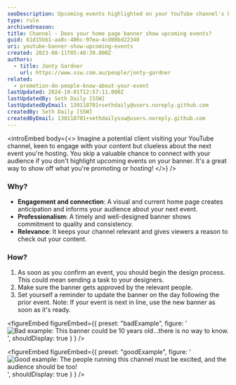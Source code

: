 ```yaml
---
seoDescription: Upcoming events highlighted on your YouTube channel's banner create anticipation, connection with your audience, and showcases professionalism.
type: rule
archivedreason:
title: Channel - Does your home page banner show upcoming events?
guid: 61d15bb1-aa8c-406c-97ea-4cd08bd22340
uri: youtube-banner-show-upcoming-events
created: 2023-08-11T05:48:39.000Z
authors:
  - title: Jonty Gardner
    url: https://www.ssw.com.au/people/jonty-gardner
related:
  - promotion-do-people-know-about-your-event
lastUpdated: 2024-10-01T12:57:11.000Z
lastUpdatedBy: Seth Daily [SSW]
lastUpdatedByEmail: 130118701+sethdaily@users.noreply.github.com
createdBy: Seth Daily [SSW]
createdByEmail: 130118701+sethdailyssw@users.noreply.github.com
---
```


<introEmbed
  body={<>
Imagine a potential client visiting your YouTube channel, keen to engage with your content but clueless about the next event you're hosting. You skip a valuable chance to connect with your audience if you don't highlight upcoming events on your banner. It's a great way to show off what you're promoting or hosting!
  </>}
/>
### Why?

* **Engagement and connection**: A visual and current home page creates anticipation and informs your audience about your next event.
* **Professionalism**: A timely and well-designed banner shows commitment to quality and consistency.
* **Relevance**: It keeps your channel relevant and gives viewers a reason to check out your content.

### How?

1. As soon as you confirm an event, you should begin the design process. This could mean sending a task to your designers.
2. Make sure the banner gets approved by the relevant people.
3. Set yourself a reminder to update the banner on the day following the prior event.
   Note: If your event is next in line, use the new banner as soon as it's ready.

<figureEmbed figureEmbed={{
  preset: "badExample",
  figure: '![Bad example: This banner could be 10 years old...there is no way to know.](/uploads/rules/youtube-banner-show-upcoming-events/bad-banner.png)',
  shouldDisplay: true
} } />


<figureEmbed figureEmbed={{
  preset: "goodExample",
  figure: '![Good example: The people running this channel must be excited, and the audience should be too!](/uploads/rules/youtube-banner-show-upcoming-events/good-banner.png)',
  shouldDisplay: true
} } />
